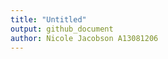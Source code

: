 ```yaml
---
title: "Untitled"
output: github_document
author: Nicole Jacobson A13081206
---
```



```r


```

